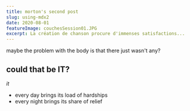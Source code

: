 ```yaml
---
title: morton's second post
slug: using-mdx2
date: 2020-08-01
featureImage: couchesSession01.JPG
excerpt: La création de chanson procure d'immenses satisfactions...
---
```


maybe the problem with the body is that there just wasn't any?
## could that be IT? 

*it*

- every day brings its load of hardships
- every night brings its share of relief